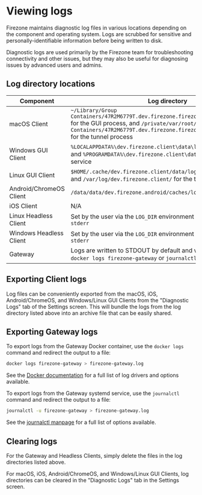 
# Viewing logs

Firezone maintains diagnostic log files in various locations depending on the
component and operating system. Logs are scrubbed for sensitive and
personally-identifiable information before being written to disk.

Diagnostic logs are used primarily by the Firezone team for troubleshooting
connectivity and other issues, but they may also be useful for diagnosing issues
by advanced users and admins.

## Log directory locations

| Component               | Log directory                                                                                                                                                                                                                       |
| ----------------------- | ----------------------------------------------------------------------------------------------------------------------------------------------------------------------------------------------------------------------------------- |
| macOS Client            | `~/Library/Group Containers/47R2M6779T.dev.firezone.firezone/Library/Caches/logs` for the GUI process, and `/private/var/root/Library/Group Containers/47R2M6779T.dev.firezone.firezone/Library/Caches/logs` for the tunnel process |
| Windows GUI Client      | `%LOCALAPPDATA%\dev.firezone.client\data\logs` for the GUI process, and `%PROGRAMDATA%\dev.firezone.client\data\logs` for the IPC service                                                                                           |
| Linux GUI Client        | `$HOME/.cache/dev.firezone.client/data/logs/` for the GUI process, and `/var/log/dev.firezone.client/` for the tunnel process                                                                                                       |
| Android/ChromeOS Client | `/data/data/dev.firezone.android/caches/logs`                                                                                                                                                                                       |
| iOS Client              | N/A                                                                                                                                                                                                                                 |
| Linux Headless Client   | Set by the user via the `LOG_DIR` environment variable, otherwise `stderr`                                                                                                                                                          |
| Windows Headless Client | Set by the user via the `LOG_DIR` environment variable, otherwise `stderr`                                                                                                                                                          |
| Gateway                 | Logs are written to STDOUT by default and viewable either by `docker logs firezone-gateway` or `journalctl -u firezone-gateway`                                                                                                     |

## Exporting Client logs

Log files can be conveniently exported from the macOS, iOS, Android/ChromeOS,
and Windows/Linux GUI Clients from the "Diagnostic Logs" tab of the Settings
screen. This will bundle the logs from the log directory listed above into an
archive file that can be easily shared.

## Exporting Gateway logs

<TabsGroup>
<TabsItem title="Docker" active>

To export logs from the Gateway Docker container, use the `docker logs` command
and redirect the output to a file:

```bash
docker logs firezone-gateway > firezone-gateway.log
```

See the
[Docker documentation](https://docs.docker.com/reference/cli/docker/container/logs/)
for a full list of log drivers and options available.

</TabsItem>
<TabsItem title="systemd">

To export logs from the Gateway systemd service, use the `journalctl` command
and redirect the output to a file:

```bash
journalctl -u firezone-gateway > firezone-gateway.log
```

See the
[journalctl manpage](https://man7.org/linux/man-pages/man1/journalctl.1.html)
for a full list of options available.

</TabsItem>
</TabsGroup>

## Clearing logs

For the Gateway and Headless Clients, simply delete the files in the log
directories listed above.

For macOS, iOS, Android/ChromeOS, and Windows/Linux GUI Clients, log directories
can be cleared in the "Diagnostic Logs" tab in the Settings screen.
